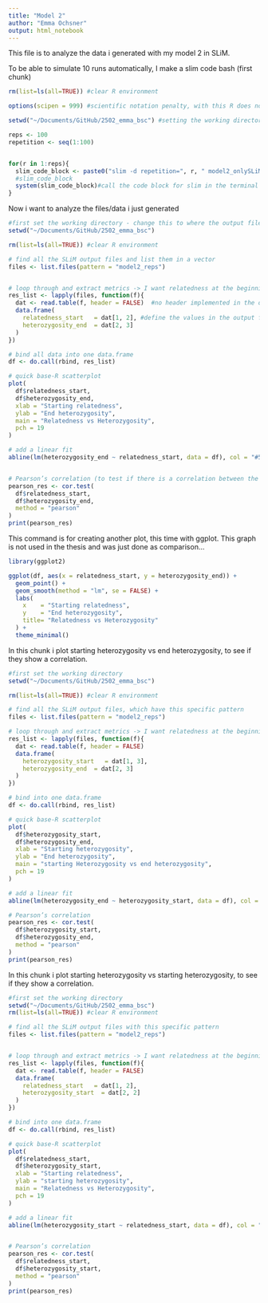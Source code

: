 ```yaml
---
title: "Model 2"
author: "Emma Ochsner"
output: html_notebook
---
```


This file is to analyze the data i generated with my model 2 in SLiM. 

To be able to simulate 10 runs automatically, I make a slim code bash (first chunk)
```r

rm(list=ls(all=TRUE)) #clear R environment

options(scipen = 999) #scientific notation penalty, with this R does not use scientific notation for numbers

setwd("~/Documents/GitHub/2502_emma_bsc") #setting the working directory

reps <- 100
repetition <- seq(1:100)


for(r in 1:reps){
  slim_code_block <- paste0("slim -d repetition=", r, " model2_onlySLiM_random.slim")
  #slim_code_block 
  system(slim_code_block)#call the code block for slim in the terminal via bash, system invokes the OS command specified by command.
}

```


Now i want to analyze the files/data i just generated

```r
#first set the working directory - change this to where the output files are saved...
setwd("~/Documents/GitHub/2502_emma_bsc") 

rm(list=ls(all=TRUE)) #clear R environment

# find all the SLiM output files and list them in a vector
files <- list.files(pattern = "model2_reps")


# loop through and extract metrics -> I want relatedness at the beginning and heterozygosity at the end
res_list <- lapply(files, function(f){
  dat <- read.table(f, header = FALSE)  #no header implemented in the output files
  data.frame(
    relatedness_start   = dat[1, 2], #define the values in the output files
    heterozygosity_end  = dat[2, 3]
  )
})

# bind all data into one data.frame
df <- do.call(rbind, res_list)

# quick base‐R scatterplot
plot(
  df$relatedness_start,
  df$heterozygosity_end,
  xlab = "Starting relatedness",
  ylab = "End heterozygosity",
  main = "Relatedness vs Heterozygosity",
  pch = 19
)

# add a linear fit
abline(lm(heterozygosity_end ~ relatedness_start, data = df), col = "#54BFB7FF")


# Pearson’s correlation (to test if there is a correlation between the data)
pearson_res <- cor.test(
  df$relatedness_start,
  df$heterozygosity_end,
  method = "pearson"
)
print(pearson_res)


```

This command is for creating another plot, this time with ggplot. This graph is not used in the thesis and was just done as comparison...

```r
library(ggplot2)

ggplot(df, aes(x = relatedness_start, y = heterozygosity_end)) +
  geom_point() +
  geom_smooth(method = "lm", se = FALSE) +
  labs(
    x    = "Starting relatedness",
    y    = "End heterozygosity",
    title= "Relatedness vs Heterozygosity"
  ) +
  theme_minimal()

```


In this chunk i plot starting heterozygosity vs end heterozygosity, to see if they show a correlation. 
```r

#first set the working directory
setwd("~/Documents/GitHub/2502_emma_bsc") 

rm(list=ls(all=TRUE)) #clear R environment

# find all the SLiM output files, which have this specific pattern
files <- list.files(pattern = "model2_reps")

# loop through and extract metrics -> I want relatedness at the beginning and heterozygosity at the end
res_list <- lapply(files, function(f){
  dat <- read.table(f, header = FALSE)  
  data.frame(
    heterozygosity_start   = dat[1, 3],
    heterozygosity_end  = dat[2, 3]
  )
})

# bind into one data.frame
df <- do.call(rbind, res_list)

# quick base‐R scatterplot
plot(
  df$heterozygosity_start,
  df$heterozygosity_end,
  xlab = "Starting heterozygosity",
  ylab = "End heterozygosity",
  main = "starting Heterozygosity vs end heterozygosity",
  pch = 19
)

# add a linear fit
abline(lm(heterozygosity_end ~ heterozygosity_start, data = df), col = "#54BFB7FF")

# Pearson’s correlation
pearson_res <- cor.test(
  df$heterozygosity_start,
  df$heterozygosity_end,
  method = "pearson"
)
print(pearson_res)

```



In this chunk i plot starting heterozygosity vs starting heterozygosity, to see if they show a correlation. 

```r
#first set the working directory
setwd("~/Documents/GitHub/2502_emma_bsc") 
rm(list=ls(all=TRUE)) #clear R environment

# find all the SLiM output files with this specific pattern
files <- list.files(pattern = "model2_reps")


# loop through and extract metrics -> I want relatedness at the beginning and heterozygosity at the beginning
res_list <- lapply(files, function(f){
  dat <- read.table(f, header = FALSE)  
  data.frame(
    relatedness_start   = dat[1, 2],
    heterozygosity_start  = dat[2, 2]
  )
})

# bind into one data.frame
df <- do.call(rbind, res_list)

# quick base‐R scatterplot
plot(
  df$relatedness_start,
  df$heterozygosity_start,
  xlab = "Starting relatedness",
  ylab = "starting heterozygosity",
  main = "Relatedness vs Heterozygosity",
  pch = 19
)

# add a linear fit
abline(lm(heterozygosity_start ~ relatedness_start, data = df), col = "#54BFB7FF")


# Pearson’s correlation
pearson_res <- cor.test(
  df$relatedness_start,
  df$heterozygosity_start,
  method = "pearson"
)
print(pearson_res)


```




